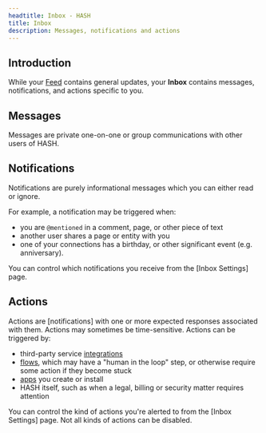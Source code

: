 ```yaml
---
headtitle: Inbox - HASH
title: Inbox
description: Messages, notifications and actions
---
```


## Introduction

While your [Feed](https://hash.ai/guide/feed) contains general updates, your **Inbox** contains messages, notifications, and actions specific to you.

## Messages

Messages are private one-on-one or group communications with other users of HASH.

## Notifications

Notifications are purely informational messages which you can either read or ignore.

For example, a notification may be triggered when:
- you are `@mentioned` in a comment, page, or other piece of text
- another user shares a page or entity with you
- one of your connections has a birthday, or other significant event (e.g. anniversary).

You can control which notifications you receive from the [Inbox Settings] page.

## Actions

Actions are [notifications] with one or more expected responses associated with them. Actions may sometimes be time-sensitive. Actions can be triggered by:

- third-party service [integrations](https://hash.ai/guide/syncing/integrations)
- [flows](https://hash.ai/guide/flows), which may have a "human in the loop" step, or otherwise require some action if they become stuck
- [apps](https://hash.ai/guide/apps) you create or install
- HASH itself, such as when a legal, billing or security matter requires attention

You can control the kind of actions you're alerted to from the [Inbox Settings] page. Not all kinds of actions can be disabled.